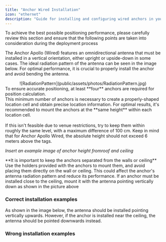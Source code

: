 ```yaml
---
title: "Anchor Wired Installation"
icon: "ethernet"
description: "Guide for installing and configuring wired anchors in your RTLS system"
---
```


To achieve the best possible positioning performance, please carefully review this section and ensure that the following points are taken into consideration during the deployment process

The Anchor Apollo (Wired) features an omnidirectional antenna that must be installed in a vertical orientation, either upright or upside-down in some cases. The ideal radiation pattern of the antenna can be seen in the image below. For optimal performance, it is crucial to properly install the anchor and avoid bending the antenna.
<center>
![RadiationPattern](public/assets/photos/RadiationPattern.jpg)
</center>

<Callout type="warning" emoji="⚠️">
  To ensure accurate positioning, at least **four** anchors are required for position calculation. <br />
  This minimum number of anchors is necessary to create a properly-shaped location cell and obtain precise location information.
</Callout>

<Callout type="info" emoji="✅">
  For optimal results, it's recommended to mount the anchors at the **same height** within each location cell. <br /><br />
  If this isn't feasible due to venue restrictions, try to keep them within roughly the same level, with a maximum difference of 100 cm. Keep in mind that for Anchor Apollo Wired, the absolute height should not exceed 6 meters above the tags.
</Callout>

_Insert an example image of anchor height fromroof and ceiling_

<Callout type="warning" emoji="⚠️">
  **It is important to keep the anchors separated from the walls or ceiling** <br /> Use the holders provided with the anchors to mount them, and avoid placing them directly on the wall or ceiling. This could affect the anchor's antenna radiation pattern and reduce its performance. If an anchor must be installed close to the ceiling, mount it with the antenna pointing vertically down as shown in the picture above
</Callout>

### Correct installation examples
 As shown in the image below, the antenna should be installed pointing vertically upwards. However, if the anchor is installed near the ceiling, the antenna should be pointed downwards instead.

### Wrong installation examples
